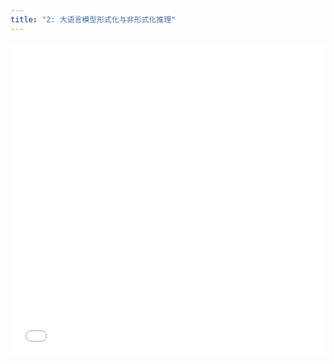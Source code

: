 ```yaml
---
title: "2: 大语言模型形式化与非形式化推理"
---
```


<div style="width: 100%; height: 500px;">
  <embed src="/www/LLMReasoning.pdf" type="application/pdf" width="100%" height="100%">
</div>